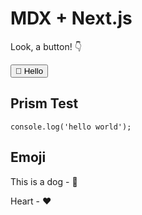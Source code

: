 
<Layout title="Mitchell Simoens' Blog">

# MDX + Next.js

Look, a button! 👇

<Button>👋 Hello</Button>

## Prism Test

```javascript[class="line-numbers"][class="diff-highlight"]
console.log('hello world');
```

## Emoji

This is a dog - :dog:

Heart - :heart:
</Layout>

